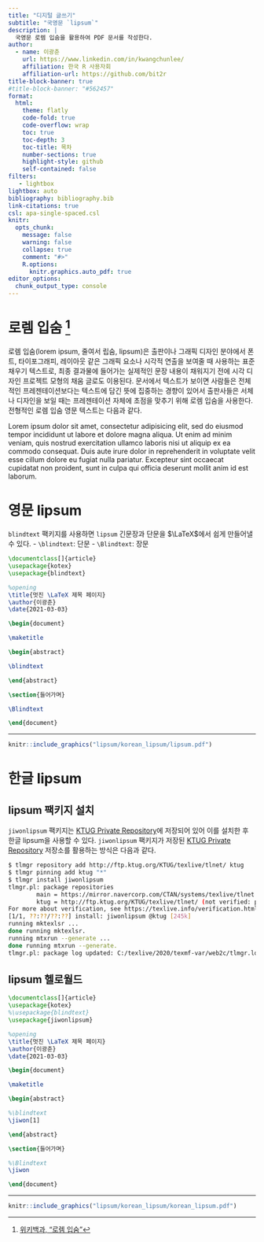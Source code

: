 ```yaml
---
title: "디지털 글쓰기"
subtitle: "국영문 `lipsum`"
description: |
  국영문 로렘 입숨을 활용하여 PDF 문서를 작성한다.
author:
  - name: 이광춘
    url: https://www.linkedin.com/in/kwangchunlee/
    affiliation: 한국 R 사용자회
    affiliation-url: https://github.com/bit2r
title-block-banner: true
#title-block-banner: "#562457"
format:
  html:
    theme: flatly
    code-fold: true
    code-overflow: wrap
    toc: true
    toc-depth: 3
    toc-title: 목차
    number-sections: true
    highlight-style: github    
    self-contained: false
filters:
   - lightbox
lightbox: auto
bibliography: bibliography.bib
link-citations: true
csl: apa-single-spaced.csl
knitr:
  opts_chunk: 
    message: false
    warning: false
    collapse: true
    comment: "#>" 
    R.options:
      knitr.graphics.auto_pdf: true
editor_options: 
  chunk_output_type: console
---
```


# 로렘 입숨 [^lpsum] {#lorem-ipsum}

[^lpsum]: [위키백과, "로렘 입숨"](https://ko.wikipedia.org/wiki/%EB%A1%9C%EB%A0%98_%EC%9E%85%EC%88%A8)

로렘 입숨(lorem ipsum, 줄여서 립숨, lipsum)은  출판이나 그래픽 디자인 분야에서 폰트, 타이포그래피, 레이아웃 같은 그래픽 요소나 시각적 연출을 보여줄 때 사용하는 표준 채우기 텍스트로, 최종 결과물에 들어가는 실제적인 문장 내용이 채워지기 전에 시각 디자인 프로젝트 모형의 채움 글로도 이용된다. 문서에서 텍스트가 보이면 사람들은 전체적인 프레젠테이션보다는 텍스트에 담긴 뜻에 집중하는 경향이 있어서 출판사들은 서체나 디자인을 보일 때는 프레젠테이션 자체에 초점을 맞추기 위해 로렘 입숨을 사용한다. 전형적인 로렘 입숨 영문 텍스트는 다음과 같다.


::: {.callout-note}

Lorem ipsum dolor sit amet, consectetur adipisicing elit, sed do eiusmod tempor incididunt ut labore et dolore magna aliqua. Ut enim ad minim veniam, quis nostrud exercitation ullamco laboris nisi ut aliquip ex ea commodo consequat. Duis aute irure dolor in reprehenderit in voluptate velit esse cillum dolore eu fugiat nulla pariatur. Excepteur sint occaecat cupidatat non proident, sunt in culpa qui officia deserunt mollit anim id est laborum.

:::



# 영문 lipsum {#english-lipsum}

`blindtext` 팩키지를 사용하면 `lipsum` 긴문장과 단문을 $\LaTeX$에서 쉽게 만들어낼 수 있다. 
- `\blindtext`: 단문
- `\Blindtext`: 장문

```latex
\documentclass[]{article}
\usepackage{kotex}
\usepackage{blindtext}

%opening
\title{멋진 \LaTeX 제목 페이지}
\author{이광춘}
\date{2021-03-03}

\begin{document}

\maketitle

\begin{abstract}

\blindtext

\end{abstract}

\section{들어가며}

\Blindtext

\end{document}
```

---

``` r
knitr::include_graphics("lipsum/korean_lipsum/lipsum.pdf")
```


# 한글 lipsum {#korean-lipsum}

## lipsum 팩키지 설치 {#korean-lipsum-install}

`jiwonlipsum` 팩키지는 [KTUG Private Repository](http://wiki.ktug.org/wiki/wiki.php/KtugPrivateRepository)에 저장되어 있어 이를 설치한 후 한글 lipsum을 사용할 수 있다. `jiwonlipsum` 팩키지가 저장된 [KTUG Private Repository](http://wiki.ktug.org/wiki/wiki.php/KtugPrivateRepository) 저장소를 활용하는 방식은 다음과 같다.

```bash
$ tlmgr repository add http://ftp.ktug.org/KTUG/texlive/tlnet/ ktug
$ tlmgr pinning add ktug "*"
$ tlmgr install jiwonlipsum
tlmgr.pl: package repositories
        main = https://mirror.navercorp.com/CTAN/systems/texlive/tlnet (verified)
        ktug = http://ftp.ktug.org/KTUG/texlive/tlnet/ (not verified: pubkey missing)
For more about verification, see https://texlive.info/verification.html.
[1/1, ??:??/??:??] install: jiwonlipsum @ktug [245k]
running mktexlsr ...
done running mktexlsr.
running mtxrun --generate ...
done running mtxrun --generate.
tlmgr.pl: package log updated: C:/texlive/2020/texmf-var/web2c/tlmgr.log
```

## lipsum 헬로월드 {#korean-lipsum-hw}

```latex
\documentclass[]{article}
\usepackage{kotex}
%\usepackage{blindtext}
\usepackage{jiwonlipsum}

%opening
\title{멋진 \LaTeX 제목 페이지}
\author{이광춘}
\date{2021-03-03}

\begin{document}

\maketitle

\begin{abstract}

%\blindtext
\jiwon[1]

\end{abstract}

\section{들어가며}

%\Blindtext
\jiwon

\end{document}
```

---

``` r
knitr::include_graphics("lipsum/korean_lipsum/korean_lipsum.pdf")
```






